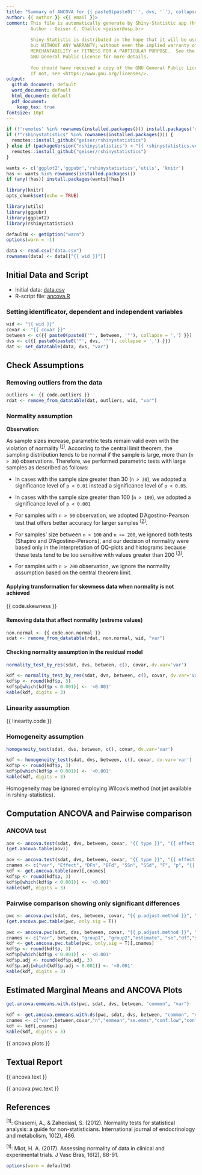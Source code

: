 ```yaml
---
title: "Summary of ANCOVA for {{ paste0(paste0('`', dvs, '`'), collapse = ',') }}"
author: {{ author }} <{{ email }}>
comment: This file is automatically generate by Shiny-Statistic app (https://statistic.geiser.tech/)
         Author - Geiser C. Challco <geiser@usp.br>
         
         Shiny-Statistic is distributed in the hope that it will be useful,
         but WITHOUT ANY WARRANTY; without even the implied warranty of
         MERCHANTABILITY or FITNESS FOR A PARTICULAR PURPOSE.  See the
         GNU General Public License for more details.
         
         You should have received a copy of the GNU General Public License.
         If not, see <https://www.gnu.org/licenses/>.
output:
  github_document: default
  word_document: default
  html_document: default
  pdf_document:
    keep_tex: true
fontsize: 10pt
---
```


```r
if (!'remotes' %in% rownames(installed.packages())) install.packages('remotes')
if (!"rshinystatistics" %in% rownames(installed.packages())) {
  remotes::install_github("geiser/rshinystatistics")
} else if (packageVersion("rshinystatistics") < "{{ rshinystatistics.version }}") {
  remotes::install_github("geiser/rshinystatistics")
}

wants <- c('ggplot2','ggpubr','rshinystatistics','utils', 'knitr')
has <- wants %in% rownames(installed.packages())
if (any(!has)) install.packages(wants[!has])

library(knitr)
opts_chunk$set(echo = TRUE)

library(utils)
library(ggpubr)
library(ggplot2)
library(rshinystatistics)

defaultW <- getOption("warn")
options(warn = -1)

data <- read.csv("data.csv")
rownames(data) <- data[["{{ wid }}"]]
```

## Initial Data and Script

* Initial data: [data.csv](data.csv)
* R-script file: [ancova.R](ancova.R)

### Setting identificator, dependent and independent variables

```r
wid <- "{{ wid }}"
covar <- "{{ covar }}"
between <- c({{ paste0(paste0('"', between, '"'), collapse = ',') }})
dvs <- c({{ paste0(paste0('"', dvs, '"'), collapse = ',') }})
dat <- set_datatable(data, dvs, "var")
```

## Check Assumptions

### Removing outliers from the data

```r
outliers <- {{ code.outliers }}
rdat <- remove_from_datatable(dat, outliers, wid, "var")
```

### Normality assumption

**Observation**:

As sample sizes increase, parametric tests remain valid even with the violation of normality <sup>[[1](#references)]</sup>.
According to the central limit theorem, the sampling distribution tends to be normal if the sample is large, more than (`n > 30`) observations. Therefore, we performed parametric tests with large samples as described as follows: 

- In cases with the sample size greater than 30 (`n > 30`), we adopted a significance level of `p < 0.01` instead a significance level of `p < 0.05`.

- In cases with the sample size greater than 100 (`n > 100`), we adopted a significance level of `p < 0.001`

- For samples with `n > 50` observation, we adopted D'Agostino-Pearson test that offers better accuracy for larger samples <sup>[[2](#references)]</sup>.

- For samples' size between `n > 100` and `n <= 200`, we ignored both tests (Shapiro and D'Agostino-Persons), and our decision of normality were based only in the interpretation of QQ-plots and histograms because these tests tend to be too sensitive with values greater than 200 <sup>[[3](#references)]</sup>.

- For samples with `n > 200` observation, we ignore the normality assumption based on the central theorem limit.

#### Applying transformation for skewness data when normality is not achieved

{{ code.skewness }}

#### Removing data that affect normality (extreme values)

```r
non.normal <- {{ code.non.normal }}
sdat <- remove_from_datatable(rdat, non.normal, wid, "var")
```

#### Checking normality assumption in the residual model

```r
normality_test_by_res(sdat, dvs, between, c(), covar, dv.var='var')
```

```r
kdf <- normality_test_by_res(sdat, dvs, between, c(), covar, dv.var='var')
kdf$p <- round(kdf$p, 3)
kdf$p[which(kdf$p < 0.001)] <- '<0.001'
kable(kdf, digits = 3)
```

### Linearity assumption

{{ linearity.code }}

### Homogeneity assumption

```r
homogeneity_test(sdat, dvs, between, c(), covar, dv.var='var')
```

```r
kdf <- homogeneity_test(sdat, dvs, between, c(), covar, dv.var='var')
kdf$p <- round(kdf$p, 3)
kdf$p[which(kdf$p < 0.001)] <- '<0.001'
kable(kdf, digits = 3)
```

Homogeneity may be ignored employing Wilcox's method (not jet available in rshiny-statistics).

## Computation ANCOVA and Pairwise comparison

### ANCOVA test

```r
aov <- ancova.test(sdat, dvs, between, covar, "{{ type }}", "{{ effect.size }}", "var")
(get.ancova.table(aov))
```

```r
aov <- ancova.test(sdat, dvs, between, covar, "{{ type }}", "{{ effect.size }}", "var")
cnames <- c("var", "Effect", "DFn", "DFd", "SSn", "SSd", "F", "p", "{{ effect.size }}", "p.signif")
kdf <- get.ancova.table(aov)[,cnames]
kdf$p <- round(kdf$p, 3)
kdf$p[which(kdf$p < 0.001)] <- '<0.001'
kable(kdf, digits = 3)
```

### Pairwise comparison showing only significant differences

```r
pwc <- ancova.pwc(sdat, dvs, between, covar, "{{ p.adjust.method }}", "var")
(get.ancova.pwc.table(pwc, only.sig = T))
```

```r
pwc <- ancova.pwc(sdat, dvs, between, covar, "{{ p.adjust.method }}", "var")
cnames <- c("var", between, "group1", "group2","estimate", "se","df","statistic","p", "p.adj","p.adj.signif")
kdf <- get.ancova.pwc.table(pwc, only.sig = T)[,cnames]
kdf$p <- round(kdf$p, 3)
kdf$p[which(kdf$p < 0.001)] <- '<0.001'
kdf$p.adj <- round(kdf$p.adj, 3)
kdf$p.adj[which(kdf$p.adj < 0.001)] <- '<0.001'
kable(kdf, digits = 3)
```

## Estimated Marginal Means and ANCOVA Plots 

```r
get.ancova.emmeans.with.ds(pwc, sdat, dvs, between, "common", "var")
```

```r
kdf <- get.ancova.emmeans.with.ds(pwc, sdat, dvs, between, "common", "var")
cnames <- c("var",between,covar,"n","emmean","se.emms","conf.low","conf.high","mean","median","sd","ci")
kdf <- kdf[,cnames]
kable(kdf, digits = 3)
```

{{ ancova.plots  }}

## Textual Report

{{ ancova.text }}

{{ ancova.pwc.text }}

## References

<sup>[1]</sup>: Ghasemi, A., & Zahediasl, S. (2012). Normality tests for statistical analysis: a guide for non-statisticians. International journal of endocrinology and metabolism, 10(2), 486.

<sup>[1]</sup>: Miot, H. A. (2017). Assessing normality of data in clinical and experimental trials. J Vasc Bras, 16(2), 88-91.


```r
options(warn = defaultW)
```
